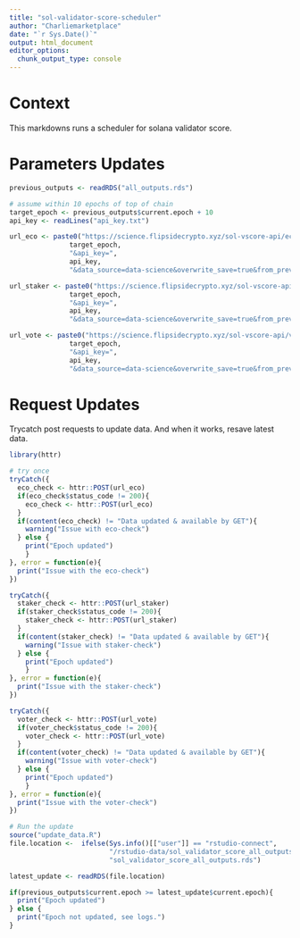 ```yaml
---
title: "sol-validator-score-scheduler"
author: "Charliemarketplace"
date: "`r Sys.Date()`"
output: html_document
editor_options: 
  chunk_output_type: console
---
```


# Context

This markdowns runs a scheduler for solana validator score.

# Parameters Updates 

```r
previous_outputs <- readRDS("all_outputs.rds")

# assume within 10 epochs of top of chain 
target_epoch <- previous_outputs$current.epoch + 10 
api_key <- readLines("api_key.txt")

url_eco <- paste0("https://science.flipsidecrypto.xyz/sol-vscore-api/ecosystem_appdata?target_epoch=",
               target_epoch,
               "&api_key=",
               api_key,
               "&data_source=data-science&overwrite_save=true&from_previous=true")

url_staker <- paste0("https://science.flipsidecrypto.xyz/sol-vscore-api/validator_staker_stats?target_epoch=",
               target_epoch,
               "&api_key=",
               api_key,
               "&data_source=data-science&overwrite_save=true&from_previous=true")

url_vote <- paste0("https://science.flipsidecrypto.xyz/sol-vscore-api/validator_vote_stats?target_epoch=",
               target_epoch,
               "&api_key=",
               api_key,
               "&data_source=data-science&overwrite_save=true&from_previous=true")

```

# Request Updates 

Trycatch post requests to update data. And when it works, resave latest data.

```r
library(httr)

# try once 
tryCatch({
  eco_check <- httr::POST(url_eco)
  if(eco_check$status_code != 200){
    eco_check <- httr::POST(url_eco)
  }
  if(content(eco_check) != "Data updated & available by GET"){
    warning("Issue with eco-check")
  } else { 
    print("Epoch updated")
    }
}, error = function(e){
  print("Issue with the eco-check")
})

tryCatch({
  staker_check <- httr::POST(url_staker)
  if(staker_check$status_code != 200){
    staker_check <- httr::POST(url_staker)
  }
  if(content(staker_check) != "Data updated & available by GET"){
    warning("Issue with staker-check")
  } else { 
    print("Epoch updated")
    }
}, error = function(e){
  print("Issue with the staker-check")
})

tryCatch({
  voter_check <- httr::POST(url_vote)
  if(voter_check$status_code != 200){
    voter_check <- httr::POST(url_vote)
  }
  if(content(voter_check) != "Data updated & available by GET"){
    warning("Issue with voter-check")
  } else { 
    print("Epoch updated")
    }
}, error = function(e){
  print("Issue with the voter-check")
})

# Run the update 
source("update_data.R")
file.location <-  ifelse(Sys.info()[["user"]] == "rstudio-connect",           
                         "/rstudio-data/sol_validator_score_all_outputs.rds",
                         "sol_validator_score_all_outputs.rds")

latest_update <- readRDS(file.location)

if(previous_outputs$current.epoch >= latest_update$current.epoch){
  print("Epoch updated")
} else {
  print("Epoch not updated, see logs.")
}

```
